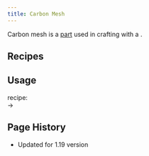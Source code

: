 ```yaml
---
title: Carbon Mesh
---
```


<ItemImage file="carbon_mesh" alt="Carbon Mesh" size="200" />

Carbon mesh is a [part](/docs/items/parts) used in crafting <McItem slug="techreborn:carbon_plate"/> with a <McItem slug="techreborn:compressor"/>.

## Recipes

<CraftingTable recipe=" input techreborn:carbon_fiber techreborn:carbon_fiber air input air air air input air air air output techreborn:carbon_mesh "/>


## Usage

<McItem slug="techreborn:compressor"/> recipe:\
<McItem slug="techreborn:carbon_mesh"/> -\> <McItem slug="techreborn:carbon_plate"/>


## Page History

- Updated for 1.19 version
